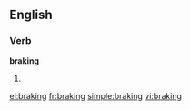 
==English==

===Verb===
'''braking'''

# {{present participle of|[[brake]]}}

[[el:braking]]
[[fr:braking]]
[[simple:braking]]
[[vi:braking]]